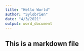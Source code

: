 ```yaml
---
title: "Hello World"
author: "Sylobrien"
date: "4/3/2021"
output: word_document
---
```


## This is a markdown file
